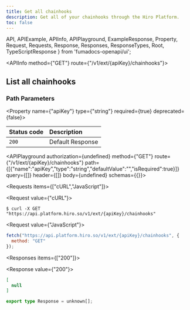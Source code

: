 ```yaml
---
title: Get all chainhooks
description: Get all of your chainhooks through the Hiro Platform.
toc: false
---
```


  API,
  APIExample,
  APIInfo,
  APIPlayground,
  ExampleResponse,
  Property,
  Request,
  Requests,
  Response,
  Responses,
  ResponseTypes,
  Root,
  TypeScriptResponse
} from 'fumadocs-openapi/ui';

<Root baseUrl="https://api.platform.hiro.so">

<API>

<APIInfo method={"GET"} route={"/v1/ext/{apiKey}/chainhooks"}>

## List all chainhooks

### Path Parameters

<Property name={"apiKey"} type={"string"} required={true} deprecated={false}>

</Property>

| Status code | Description |
| :----------- | :----------- |
| `200` | Default Response |

<APIPlayground authorization={undefined} method={"GET"} route={"/v1/ext/{apiKey}/chainhooks"} path={[{"name":"apiKey","type":"string","defaultValue":"","isRequired":true}]} query={[]} header={[]} body={undefined} schemas={{}}>

</APIPlayground>

</APIInfo>

<APIExample>

<Requests items={["cURL","JavaScript"]}>

<Request value={"cURL"}>

```terminal
$ curl -X GET "https://api.platform.hiro.so/v1/ext/{apiKey}/chainhooks"
```

</Request>

<Request value={"JavaScript"}>

```js
fetch("https://api.platform.hiro.so/v1/ext/{apiKey}/chainhooks", {
  method: "GET"
});
```

</Request>

</Requests>

<Responses items={["200"]}>

<Response value={"200"}>

<ResponseTypes>

<ExampleResponse>

```json
[
  null
]
```

</ExampleResponse>

<TypeScriptResponse>

```ts
export type Response = unknown[];
```

</TypeScriptResponse>

</ResponseTypes>

</Response>

</Responses>

</APIExample>

</API>

</Root>
